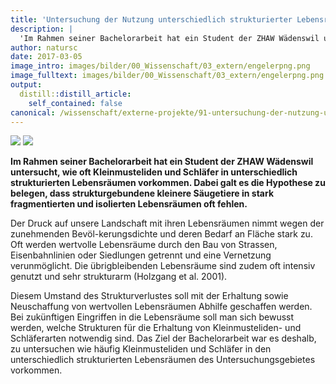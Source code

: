 ```yaml
---
title: 'Untersuchung der Nutzung unterschiedlich strukturierter Lebensräume durch Kleinmusteliden und Schläfer'
description: |
  'Im Rahmen seiner Bachelorarbeit hat ein Student der ZHAW Wädenswil untersucht, wie oft Kleinmusteliden und Schläfer in unterschiedlich strukturierten Lebensräumen vorkommen. Dabei galt es die Hypothese zu belegen, dass strukturgebundene kleinere Säugetiere in stark fragmentierten und isolierten Lebensräumen oft fehlen.'
author: natursc
date: 2017-03-05
image_intro: images/bilder/00_Wissenschaft/03_extern/engelerpng.png
image_fulltext: images/bilder/00_Wissenschaft/03_extern/engelerpng.png
output:
  distill::distill_article:
    self_contained: false
canonical: /wissenschaft/externe-projekte/91-untersuchung-der-nutzung-unterschiedlich-strukturierter-lebensraeume-durch-kleinmusteliden-und-schlaefer
---
```


![](images/bilder/00_Wissenschaft/03_extern/engelerpng.png) <!--image_intro-->
![](images/bilder/00_Wissenschaft/03_extern/engelerpng.png) <!--image_fulltext-->

**Im Rahmen seiner Bachelorarbeit hat ein Student der ZHAW Wädenswil
untersucht, wie oft Kleinmusteliden und Schläfer in unterschiedlich
strukturierten Lebensräumen vorkommen. Dabei galt es die Hypothese zu
belegen, dass strukturgebundene kleinere Säugetiere in stark
fragmentierten und isolierten Lebensräumen oft fehlen.**

Der Druck auf unsere Landschaft mit ihren Lebensräumen nimmt wegen der
zunehmenden Bevöl-kerungsdichte und deren Bedarf an Fläche stark zu. Oft
werden wertvolle Lebensräume durch den Bau von Strassen, Eisenbahnlinien
oder Siedlungen getrennt und eine Vernetzung verunmöglicht. Die
übrigbleibenden Lebensräume sind zudem oft intensiv genutzt und sehr
strukturarm (Holzgang et al. 2001).

Diesem Umstand des Strukturverlustes soll mit der Erhaltung sowie
Neuschaffung von wertvollen Lebensräumen Abhilfe geschaffen werden. Bei
zukünftigen Eingriffen in die Lebensräume soll man sich bewusst werden,
welche Strukturen für die Erhaltung von Kleinmusteliden- und
Schläferarten notwendig sind. Das Ziel der Bachelorarbeit war es
deshalb, zu untersuchen wie häufig Kleinmusteliden und Schläfer in den
unterschiedlich strukturierten Lebensräumen des Untersuchungsgebietes
vorkommen.

<!--http://wieselundco.ch/wissenschaft/externe-projekte/91-untersuchung-der-nutzung-unterschiedlich-strukturierter-lebensraeume-durch-kleinmusteliden-und-schlaefer-->

